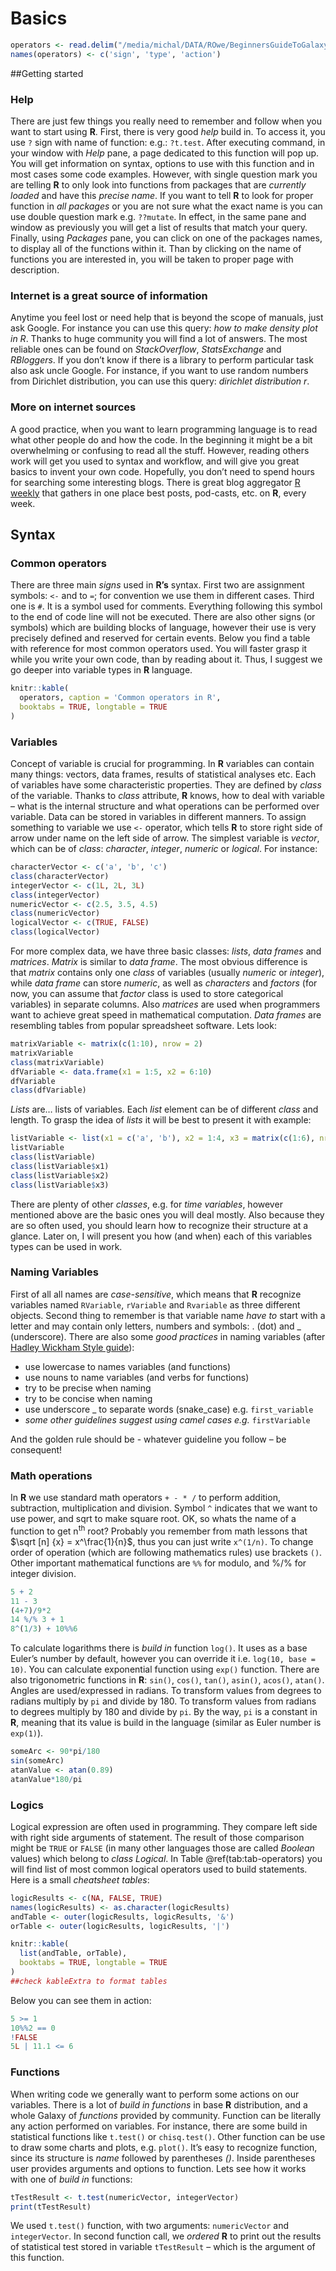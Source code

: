 # Basics
```r
operators <- read.delim("/media/michal/DATA/ROwe/BeginnersGuideToGalaxy/helperFiles/operators", header=FALSE, stringsAsFactors=FALSE)
names(operators) <- c('sign', 'type', 'action')
```

##Getting started

### Help
There are just few things you really need to remember and follow when you want to start using **R**. First, there is very good *help* build in. To access it, you use `?` sign with name of function: e.g.: `?t.test`. After executing command, in your window with *Help* pane, a page dedicated to this function will pop up. You will get information on syntax, options to use with this function and in most cases some code examples. However, with single question mark you are telling **R** to only look into functions from packages that are *currently loaded* and have this *precise name*. If you want to tell **R** to look for proper function in *all packages* or you are not sure what the exact name is you can use double question mark e.g. `??mutate`. In effect, in the same pane and window as previously you will get a list of results that match your query. Finally, using *Packages* pane, you can click on one of the packages names, to display all of the functions within it. Than by clicking on the name of functions you are interested in, you will be taken to proper page with description.

### Internet is a great source of information
Anytime you feel lost or need help that is beyond the scope of manuals, just ask Google. For instance you can use this query: *how to make density plot in R*. Thanks to huge community you will find a lot of answers. The most reliable ones can be found on *StackOverflow*, *StatsExchange* and *RBloggers*. If you don't know if there is a library to perform particular task also ask uncle Google. For instance, if you want to use random numbers from Dirichlet distribution, you can use this query: *dirichlet distribution r*.

### More on internet sources
A good practice, when you want to learn programming language is to read what other people do and how the code. In the beginning it might be a bit overwhelming or confusing to read all the stuff. However, reading others work will get you used to syntax and workflow, and will give you great basics to invent your own code. Hopefully, you don't need to spend hours for searching some interesting blogs. There is great blog aggregator [R weekly](https://rweekly.org) that gathers in one place best posts, pod-casts, etc. on **R**, every week.

## Syntax

### Common operators
There are three main *signs* used in **R's** syntax. First two are assignment symbols: `<-` and to `=`; for convention we use them in different cases. Third one is `#`. It is a symbol used for comments. Everything following this symbol to the end of code line will not be executed. There are also other signs (or symbols) which are building blocks of language, however their use is very precisely defined and reserved for certain events. Below you find a table with reference for most common operators used. You will faster grasp it while you write your own code, than by reading about it. Thus, I suggest we go deeper into variable types in **R** language.

```r
knitr::kable(
  operators, caption = 'Common operators in R',
  booktabs = TRUE, longtable = TRUE
)
```

### Variables
Concept of variable is crucial for programming. In **R** variables can contain many things: vectors, data frames, results of statistical analyses etc. Each of variables have some characteristic properties. They are defined by *class* of the variable. Thanks to *class* attribute, **R** knows, how to deal with variable -- what is the internal structure and what operations can be performed over variable. Data can be stored in variables in different manners. To assign something to variable we use `<-` operator, which tells **R** to store right side of arrow under name on the left side of arrow. The simplest variable is *vector*, which can be of *class*: *character*, *integer*, *numeric* or *logical*. For instance:

```r
characterVector <- c('a', 'b', 'c')
class(characterVector)
integerVector <- c(1L, 2L, 3L)
class(integerVector)
numericVector <- c(2.5, 3.5, 4.5)
class(numericVector)
logicalVector <- c(TRUE, FALSE)
class(logicalVector)
```

For more complex data, we have three basic classes: *lists*, *data frames* and *matrices*. *Matrix* is similar to *data frame*. The most obvious difference is that *matrix* contains only one *class* of variables (usually *numeric* or *integer*), while *data frame* can store *numeric*, as well as *characters* and *factors* (for now, you can assume that *factor* class is used to store categorical variables) in separate columns. Also *matrices* are used when programmers want to achieve great speed in mathematical computation. *Data frames* are resembling tables from popular spreadsheet software. Lets look:
```r
matrixVariable <- matrix(c(1:10), nrow = 2)
matrixVariable
class(matrixVariable)
dfVariable <- data.frame(x1 = 1:5, x2 = 6:10)
dfVariable
class(dfVariable)
```

*Lists* are... lists of variables. Each *list* element can be of different *class* and length. To grasp the idea of *lists* it will be best to present it with example:

```r
listVariable <- list(x1 = c('a', 'b'), x2 = 1:4, x3 = matrix(c(1:6), nrow = 2))
listVariable
class(listVariable)
class(listVariable$x1)
class(listVariable$x2)
class(listVariable$x3)
```

There are plenty of other *classes*, e.g. for *time variables*, however mentioned above are the basic ones you will deal mostly. Also because they are so often used, you should learn how to recognize their structure at a glance. Later on, I will present you how (and when) each of this variables types can be used in work. 

### Naming Variables
First of all all names are *case-sensitive*, which means that **R** recognize variables named `RVariable`, `rVariable` and `Rvariable` as three different objects. Second thing to remember is that variable name *have to* start with a letter and may contain only letters, numbers and symbols: . (dot) and _ (underscore). There are also some *good practices* in naming variables (after [Hadley Wickham Style guide](http://adv-r.had.com.nz/Style.html)):

* use lowercase to names variables (and functions)
* use nouns to name variables (and verbs for functions)
* try to be precise when naming
* try to be concise when naming
* use underscore _ to separate words (snake_case) e.g. `first_variable`
* *some other guidelines suggest using camel cases e.g.* `firstVariable`

And the golden rule should be - whatever guideline you follow -- be consequent!

### Math operations 
In **R** we use standard math operators `+ - * /` to perform addition, subtraction, multiplication and division. Symbol `^` indicates that we want to use power, and sqrt to make square root. OK, so whats the name of a function to get n^th^ root? Probably you remember from math lessons that $\sqrt [n] {x} = x^\frac{1}{n}$, thus you can just write `x^(1/n)`. To change order of operation (which are following mathematics rules) use brackets `()`. Other important mathematical functions are `%%` for modulo, and %/% for integer division.

```r
5 + 2
11 - 3
(4+7)/9*2
14 %/% 3 + 1
8^(1/3) + 10%%6
```

To calculate logarithms there is *build in* function `log()`. It uses as a base Euler's number by default, however you can override it i.e. `log(10, base = 10)`. You can calculate exponential function using `exp()` function.
There are also trigonometric functions in **R**: `sin()`, `cos()`, `tan()`, `asin()`, `acos()`, `atan()`. Angles are used/expressed in radians. To transform values from degrees to radians multiply by `pi` and divide by 180. To transform values from radians to degrees multiply by 180 and divide by `pi`. By the way, `pi` is a constant in **R**, meaning that its value is build in the language (similar as Euler number is `exp(1)`).

```r
someArc <- 90*pi/180
sin(someArc)
atanValue <- atan(0.89)
atanValue*180/pi
```

### Logics
Logical expression are often used in programming. They compare left side with right side arguments of statement. The result of those comparison might be `TRUE` or `FALSE` (in many other languages those are called *Boolean* values) which belong to *class Logical*. In Table \@ref(tab:tab-operators) you will find list of most common logical operators used to build statements. Here is a small *cheatsheet tables*:

```r
logicResults <- c(NA, FALSE, TRUE)
names(logicResults) <- as.character(logicResults)
andTable <- outer(logicResults, logicResults, '&')
orTable <- outer(logicResults, logicResults, '|')
```

```r
knitr::kable(
  list(andTable, orTable),
  booktabs = TRUE, longtable = TRUE
)
##check kableExtra to format tables
```

Below you can see them in action:

```r
5 >= 1
10%%2 == 0
!FALSE
5L | 11.1 <= 6
```

### Functions
When writing code we generally want to perform some actions on our variables. There is a lot of *build in functions* in base **R** distribution, and a whole Galaxy of *functions* provided by community. Function can be literally any action performed on variables. For instance, there are some build in statistical functions like `t.test()` or `chisq.test()`. Other function can be use to draw some charts and plots, e.g. `plot()`. It's easy to recognize function, since its structure is *name* followed by parentheses *()*. Inside parentheses user provides arguments and options to function. Lets see how it works with one of *build in* functions:

```r
tTestResult <- t.test(numericVector, integerVector)
print(tTestResult)
```

We used `t.test()` function, with two arguments: `numericVector` and `integerVector`. In second function call, we *ordered* **R** to print out the results of statistical test stored in variable `tTestResult` -- which is the argument of this function.
